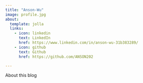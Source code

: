 ```yaml
---
title: "Anson-Wu"
image: profile.jpg
about:
  template: jolla
  links:
    - icon: linkedin
      text: LinkedIn
      href: https://www.linkedin.com/in/anson-wu-31b383289/
    - icon: github
      text: Github
      href: https://github.com/ANSON202

---
```


About this blog
